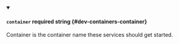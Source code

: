 
<details className="config-field" data-expandable="false" open>
<summary>

#### `container` <span className="config-field-required" data-required="false">required</span> <span className="config-field-type">string</span> <span className="config-field-default"></span> <span className="config-field-enum"></span> {#dev-containers-container}

Container is the container name these services should get started.

</summary>



</details>
